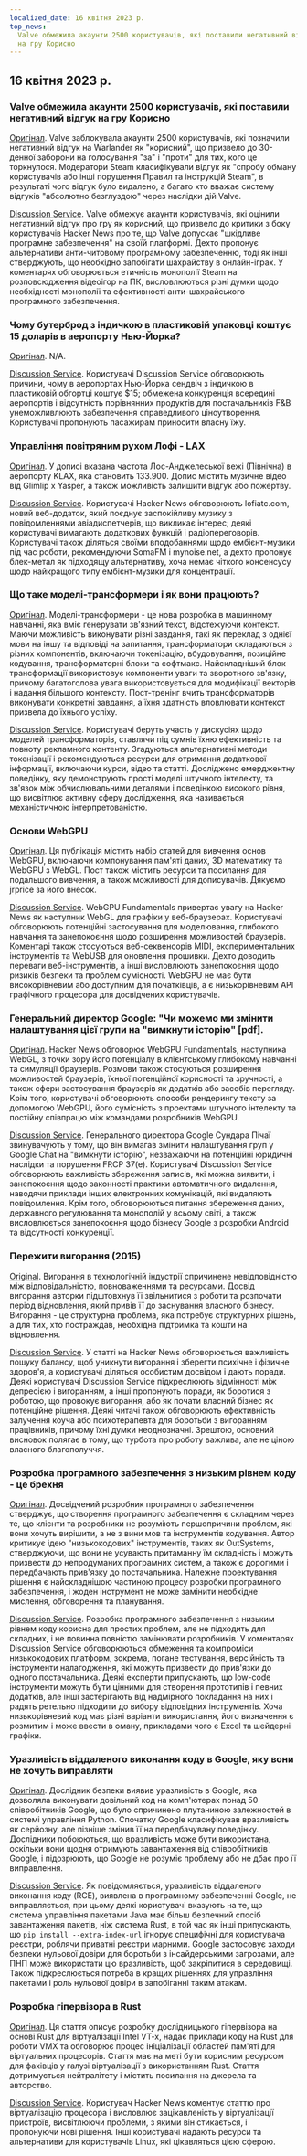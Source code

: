 ```yaml
---
localized_date: 16 квітня 2023 р.
top_news:
  Valve обмежила акаунти 2500 користувачів, які поставили негативний відгук
  на гру Корисно
---
```




## 16 квітня 2023 р.

### Valve обмежила акаунти 2500 користувачів, які поставили негативний відгук на гру Корисно

[Оригінал](https://tech.slashdot.org/story/23/04/14/175246/valve-restricts-accounts-of-2500-users-who-marked-a-negative-game-review-useful).
Valve заблокувала акаунти 2500 користувачів, які позначили негативний відгук на Warlander як "корисний", що призвело до 30-денної заборони на голосування "за" і "проти" для тих, кого це торкнулося. Модератори Steam класифікували відгук як "спробу обману користувачів або інші порушення Правил та інструкцій Steam", в результаті чого відгук було видалено, а багато хто вважає систему відгуків "абсолютно безглуздою" через наслідки дій Valve.

[Discussion Service](http://news.ycombinator.com/item?id=35577895).
Valve обмежує акаунти користувачів, які оцінили негативний відгук про гру як корисний, що призвело до критики з боку користувачів Hacker News про те, що Valve допускає "шкідливе програмне забезпечення" на своїй платформі. Дехто пропонує альтернативи анти-читовому програмному забезпеченню, тоді як інші стверджують, що необхідно запобігати шахрайству в онлайн-іграх. У коментарях обговорюється етичність монополії Steam на розповсюдження відеоігор на ПК, висловлюються різні думки щодо необхідності монополії та ефективності анти-шахрайського програмного забезпечення.

### Чому бутерброд з індичкою в пластиковій упаковці коштує 15 доларів в аеропорту Нью-Йорка?

[Оригінал](https://hellgatenyc.com/why-is-airport-turkey-sandwich-expensive).
N/A.

[Discussion Service](http://news.ycombinator.com/item?id=35580847).
Користувачі Discussion Service обговорюють причини, чому в аеропортах Нью-Йорка сендвіч з індичкою в пластиковій обгортці коштує $15; обмежена конкуренція всередині аеропортів і відсутність порівнянних продуктів для постачальників F&B унеможливлюють забезпечення справедливого ціноутворення. Користувачі пропонують пасажирам приносити власну їжу.

### Управління повітряним рухом Лофі - LAX

[Оригінал](https://www.lofiatc.com/?icao=KLAX).
У дописі вказана частота Лос-Анджелеської вежі (Північна) в аеропорту KLAX, яка становить 133.900. Допис містить музичне відео від Glimlip x Yasper, а також можливість залишити відгук або пожертву.

[Discussion Service](http://news.ycombinator.com/item?id=35583228).
Користувачі Hacker News обговорюють lofiatc.com, новий веб-додаток, який поєднує заспокійливу музику з повідомленнями авіадиспетчерів, що викликає інтерес; деякі користувачі вимагають додаткових функцій і радіопереговорів. Користувачі також діляться своїми вподобаннями щодо ембієнт-музики під час роботи, рекомендуючи SomaFM і mynoise.net, а дехто пропонує блек-метал як підходящу альтернативу, хоча немає чіткого консенсусу щодо найкращого типу ембієнт-музики для концентрації.

### Що таке моделі-трансформери і як вони працюють?

[Оригінал](https://txt.cohere.ai/what-are-transformer-models/).
Моделі-трансформери - це нова розробка в машинному навчанні, яка вміє генерувати зв'язний текст, відстежуючи контекст. Маючи можливість виконувати різні завдання, такі як переклад з однієї мови на іншу та відповіді на запитання, трансформатори складаються з різних компонентів, включаючи токенізацію, вбудовування, позиційне кодування, трансформаторні блоки та софтмакс. Найскладніший блок трансформації використовує компоненти уваги та зворотного зв'язку, причому багатоголова увага використовується для модифікації векторів і надання більшого контексту. Пост-тренінг вчить трансформаторів виконувати конкретні завдання, а їхня здатність вловлювати контекст призвела до їхнього успіху.

[Discussion Service](http://news.ycombinator.com/item?id=35576918).
Користувачі беруть участь у дискусіях щодо моделей трансформаторів, ставлячи під сумнів їхню ефективність та повноту рекламного контенту. Згадуються альтернативні методи токенізації і рекомендуються ресурси для отримання додаткової інформації, включаючи курси, відео та статті. Досліджено емерджентну поведінку, яку демонструють прості моделі штучного інтелекту, та зв'язок між обчислювальними деталями і поведінкою високого рівня, що висвітлює активну сферу дослідження, яка називається механістичною інтерпретованістю.

### Основи WebGPU

[Оригінал](https://webgpufundamentals.org/).
Ця публікація містить набір статей для вивчення основ WebGPU, включаючи компонування пам'яті даних, 3D математику та WebGPU з WebGL. Пост також містить ресурси та посилання для подальшого вивчення, а також можливості для дописувачів. Дякуємо jrprice за його внесок.

[Discussion Service](http://news.ycombinator.com/item?id=35579334).
WebGPU Fundamentals привертає увагу на Hacker News як наступник WebGL для графіки у веб-браузерах. Користувачі обговорюють потенційні застосування для моделювання, глибокого навчання та занепокоєння щодо розширення можливостей браузерів. Коментарі також стосуються веб-секвенсорів MIDI, експериментальних інструментів та WebUSB для оновлення прошивки. Дехто доводить переваги веб-інструментів, а інші висловлюють занепокоєння щодо ризиків безпеки та проблем сумісності. WebGPU не має бути високорівневим або доступним для початківців, а є низькорівневим API графічного процесора для досвідчених користувачів.

### Генеральний директор Google: "Чи можемо ми змінити налаштування цієї групи на "вимкнути історію" [pdf].

[Оригінал](https://ia601707.us.archive.org/28/items/gov.uscourts.cand.364454/gov.uscourts.cand.364454.385.0.pdf).
Hacker News обговорює WebGPU Fundamentals, наступника WebGL, з точки зору його потенціалу в клієнтському глибокому навчанні та симуляції браузерів. Розмови також стосуються розширення можливостей браузерів, їхньої потенційної корисності та зручності, а також сфери застосування браузерів як додатків або засобів перегляду. Крім того, користувачі обговорюють способи рендерингу тексту за допомогою WebGPU, його сумісність з проектами штучного інтелекту та постійну співпрацю між командами розробників WebGPU.

[Discussion Service](http://news.ycombinator.com/item?id=35585174).
Генерального директора Google Сундара Пічаї звинувачують у тому, що він вимагав змінити налаштування груп у Google Chat на "вимкнути історію", незважаючи на потенційні юридичні наслідки та порушення FRCP 37(e). Користувачі Discussion Service обговорюють важливість збереження записів, які можна виявити, і занепокоєння щодо законності практики автоматичного видалення, наводячи приклади інших електронних комунікацій, які видаляють повідомлення. Крім того, обговорюються питання збереження даних, державного регулювання та монополій у всьому світі, а також висловлюється занепокоєння щодо бізнесу Google з розробки Android та відсутності конкуренції.

### Пережити вигорання (2015)

[Original](https://lifeofaudrey.com/essays/surviving_burnout.html).
Вигорання в технологічній індустрії спричинене невідповідністю між відповідальністю, повноваженнями та ресурсами. Досвід вигорання авторки підштовхнув її звільнитися з роботи та розпочати період відновлення, який привів її до заснування власного бізнесу. Вигорання - це структурна проблема, яка потребує структурних рішень, а для тих, хто постраждав, необхідна підтримка та кошти на відновлення.

[Discussion Service](http://news.ycombinator.com/item?id=35577285).
У статті на Hacker News обговорюється важливість пошуку балансу, щоб уникнути вигорання і зберегти психічне і фізичне здоров'я, а користувачі діляться особистим досвідом і дають поради. Деякі користувачі Discussion Service підкреслюють відмінності між депресією і вигоранням, а інші пропонують поради, як боротися з роботою, що провокує вигорання, або як почати власний бізнес як потенційне рішення. Деякі читачі також обговорюють ефективність залучення коуча або психотерапевта для боротьби з вигоранням працівників, причому їхні думки неоднозначні. Зрештою, основний висновок полягає в тому, що турбота про роботу важлива, але не ціною власного благополуччя.

### Розробка програмного забезпечення з низьким рівнем коду - це брехня

[Оригінал](https://jaylittle.com/post/view/2023/4/low-code-software-development-is-a-lie).
Досвідчений розробник програмного забезпечення стверджує, що створення програмного забезпечення є складним через те, що клієнти та розробники не розуміють першопричини проблем, які вони хочуть вирішити, а не з вини мов та інструментів кодування. Автор критикує ідею "низькокодових" інструментів, таких як OutSystems, стверджуючи, що вони не усувають притаманну їм складність і можуть призвести до непродуманих програмних систем, а також є дорогими і передбачають прив'язку до постачальника. Належне проектування рішення є найскладнішою частиною процесу розробки програмного забезпечення, і жоден інструмент не може замінити необхідне мислення, обговорення та планування.

[Discussion Service](http://news.ycombinator.com/item?id=35578240).
Розробка програмного забезпечення з низьким рівнем коду корисна для простих проблем, але не підходить для складних, і не повинна повністю замінювати розробників. У коментарях Discussion Service обговорюються обмеження та компроміси низькокодових платформ, зокрема, погане тестування, версійність та інструменти налагодження, які можуть призвести до прив'язки до одного постачальника. Деякі експерти припускають, що low-code інструменти можуть бути цінними для створення прототипів і певних додатків, але інші застерігають від надмірного покладання на них і радять ретельно підходити до вибору відповідних інструментів. Хоча низькорівневий код має різні варіанти використання, його визначення є розмитим і може ввести в оману, прикладами чого є Excel та шейдерні графіки.

### Уразливість віддаленого виконання коду в Google, яку вони не хочуть виправляти

[Оригінал](https://giraffesecurity.dev/posts/google-remote-code-execution/).
Дослідник безпеки виявив уразливість в Google, яка дозволяла виконувати довільний код на комп'ютерах понад 50 співробітників Google, що було спричинено плутаниною залежностей в системі управління Python. Спочатку Google класифікував вразливість як серйозну, але пізніше змінив її на передбачувану поведінку. Дослідники побоюються, що вразливість може бути використана, оскільки вони щодня отримують завантаження від співробітників Google, і підозрюють, що Google не розуміє проблему або не дбає про її виправлення.

[Discussion Service](http://news.ycombinator.com/item?id=35581532).
Як повідомляється, уразливість віддаленого виконання коду (RCE), виявлена в програмному забезпеченні Google, не виправляється, при цьому деякі користувачі вказують на те, що система управління пакетами Java має більш безпечний спосіб завантаження пакетів, ніж система Rust, в той час як інші припускають, що `pip install --extra-index-url` ігнорує специфічні для користувача реєстри, роблячи приватні реєстри марними. Google застосовує заходи безпеки нульової довіри для боротьби з інсайдерськими загрозами, але ПНП може використати цю вразливість, щоб закріпитися в середовищі. Також підкреслюється потреба в кращих рішеннях для управління пакетами і роль нульової довіри в запобіганні таким атакам.

### Розробка гіпервізора в Rust

[Оригінал](https://memn0ps.github.io/hypervisor-development-in-rust-part-1/).
Ця стаття описує розробку дослідницького гіпервізора на основі Rust для віртуалізації Intel VT-x, надає приклади коду на Rust для роботи VMX та обговорює процес ініціалізації областей пам'яті для віртуальних процесорів. Стаття має на меті бути корисним ресурсом для фахівців у галузі віртуалізації з використанням Rust. Стаття дотримується нейтралітету і містить посилання на джерела та авторство.

[Discussion Service](http://news.ycombinator.com/item?id=35579876).
Користувач Hacker News коментує статтю про віртуалізацію процесора і висловлює зацікавленість у віртуалізації пристроїв, висвітлюючи проблеми, з якими він стикається, і пропонуючи нові рішення. Інші користувачі надають ресурси та альтернативи для користувачів Linux, які цікавляться цією сферою.

</Steps>
